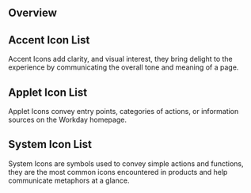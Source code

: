 
<Meta title="Images and Icons/Icons List" />

## Overview

<ExampleCodeBlock code={Overview} />

## Accent Icon List

Accent Icons add clarity, and visual interest, they bring delight to the experience by communicating
the overall tone and meaning of a page.

<ExampleCodeBlock code={AccentIconList} />

## Applet Icon List

Applet Icons convey entry points, categories of actions, or information sources on the Workday
homepage.

<ExampleCodeBlock code={AppletIconList} />

## System Icon List

System Icons are symbols used to convey simple actions and functions, they are the most common icons
encountered in products and help communicate metaphors at a glance.

<ExampleCodeBlock code={SystemIconList} />

